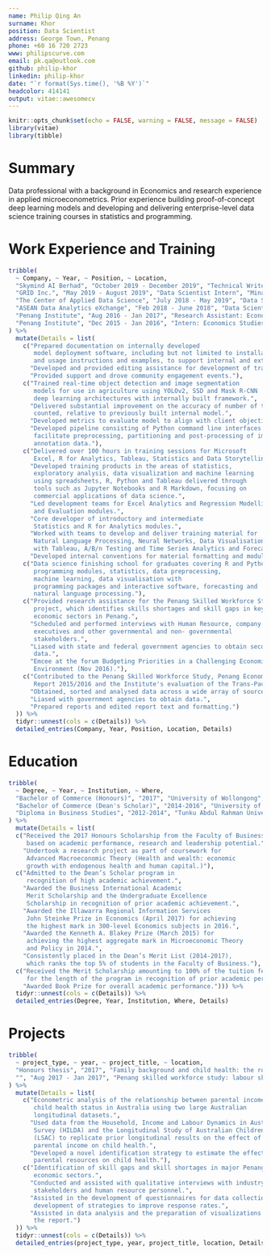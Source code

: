 ```yaml
---
name: Philip Qing An 
surname: Khor
position: Data Scientist
address: George Town, Penang
phone: +60 16 720 2723
www: philipscurve.com
email: pk.qa@outlook.com
github: philip-khor
linkedin: philip-khor
date: "`r format(Sys.time(), '%B %Y')`"
headcolor: 414141
output: vitae::awesomecv
---
```


```r
knitr::opts_chunk$set(echo = FALSE, warning = FALSE, message = FALSE)
library(vitae)
library(tibble)
```

# Summary

Data professional with a background in Economics and research experience in applied microeconometrics. Prior experience building proof-of-concept deep learning models and developing and delivering enterprise-level data science training courses in statistics and programming.

# Work Experience and Training 

```r
tribble(
  ~ Company, ~ Year, ~ Position, ~ Location, 
  "Skymind AI Berhad", "October 2019 - December 2019", "Technical Writer", "George Town, Penang",
  "GRID Inc.", "May 2019 - August 2019", "Data Scientist Intern", "Minato-ku, Tokyo",
  "The Center of Applied Data Science", "July 2018 - May 2019", "Data Scientist Associate", "Bangsar South, Kuala Lumpur",
  "ASEAN Data Analytics eXchange", "Feb 2018 - June 2018", "Data Scientist Trainee", "Bangsar South, Kuala Lumpur", 
  "Penang Institute", "Aug 2016 - Jan 2017", "Research Assistant: Economics Studies", "George Town, Penang", 
  "Penang Institute", "Dec 2015 - Jan 2016", "Intern: Economics Studies", "George Town, Penang"
) %>% 
  mutate(Details = list(
    c("Prepared documentation on internally developed 
       model deployment software, including but not limited to installation 
       and usage instructions and examples, to support internal and external users.",
      "Developed and provided editing assistance for development of training materials.",
      "Provided support and drove community engagement events."),
    c("Trained real-time object detection and image segmentation
       models for use in agriculture using YOLOv2, SSD and Mask R-CNN
       deep learning architectures with internally built framework.", 
      "Delivered substantial improvement on the accuracy of number of trees 
       counted, relative to previously built internal model.", 
      "Developed metrics to evaluate model to align with client objectives.",
      "Developed pipeline consisting of Python command line interfaces to 
       facilitate preprocessing, partitioning and post-processing of image and 
       annotation data."), 
    c("Delivered over 100 hours in training sessions for Microsoft 
       Excel, R for Analytics, Tableau, Statistics and Data Storytelling.", 
      "Developed training products in the areas of statistics, 
       exploratory analysis, data visualization and machine learning 
       using spreadsheets, R, Python and Tableau delivered through 
       tools such as Jupyter Notebooks and R Markdown, focusing on 
       commercial applications of data science.",
      "Led development teams for Excel Analytics and Regression Modelling 
       and Evaluation modules.",
      "Core developer of introductory and intermediate 
       Statistics and R for Analytics modules.",
      "Worked with teams to develop and deliver training material for 
       Natural Language Processing, Neural Networks, Data Visualisation 
       with Tableau, A/B/n Testing and Time Series Analytics and Forecasting modules.", 
      "Developed internal conventions for material formatting and module code formats."), 
    c("Data science finishing school for graduates covering R and Python 
       programming modules, statistics, data preprocessing, 
       machine learning, data visualisation with 
       programming packages and interactive software, forecasting and 
       natural language processing."), 
    c("Provided research assistance for the Penang Skilled Workforce Study
       project, which identifies skills shortages and skill gaps in key
       economic sectors in Penang.",
      "Scheduled and performed interviews with Human Resource, company
       executives and other governmental and non- governmental
       stakeholders.", 
      "Liased with state and federal government agencies to obtain secondary
       data.", 
      "Emcee at the forum Budgeting Priorities in a Challenging Economic
       Environment (Nov 2016)."), 
    c("Contributed to the Penang Skilled Workforce Study, Penang Economic and Development 
       Report 2015/2016 and the Institute's evaluation of the Trans-Pacific Partnership Agreement (TPPA).", 
      "Obtained, sorted and analysed data across a wide array of sources.", 
      "Liased with government agencies to obtain data.", 
      "Prepared reports and edited report text and formatting.")
  )) %>% 
  tidyr::unnest(cols = c(Details)) %>% 
  detailed_entries(Company, Year, Position, Location, Details)
```

\newpage 
# Education

```r
tribble(
  ~ Degree, ~ Year, ~ Institution, ~ Where, 
  "Bachelor of Commerce (Honours)", "2017", "University of Wollongong", "NSW, Australia",
  "Bachelor of Commerce (Dean's Scholar)", "2014-2016", "University of Wollongong", "NSW, Australia",
  "Diploma in Business Studies", "2012-2014", "Tunku Abdul Rahman University College", "George Town, Penang"
) %>% 
  mutate(Details = list(
  c("Received the 2017 Honours Scholarship from the Faculty of Business 
     based on academic performance, research and leadership potential.", 
    "Undertook a research project as part of coursework for 
     Advanced Macroeconomic Theory (Health and wealth: economic 
     growth with endogenous health and human capital.)"), 
  c("Admitted to the Dean’s Scholar program in 
     recognition of high academic achievement.", 
    "Awarded the Business International Academic
     Merit Scholarship and the Undergraduate Excellence 
     Scholarship in recognition of prior academic achievement.", 
    "Awarded the Illawarra Regional Information Services 
     John Steinke Prize in Economics (April 2017) for achieving 
     the highest mark in 300-level Economics subjects in 2016.", 
    "Awarded the Kenneth A. Blakey Prize (March 2015) for 
     achieving the highest aggregate mark in Microeconomic Theory
     and Policy in 2014.", 
    "Consistently placed in the Dean’s Merit List (2014-2017), 
     which ranks the top 5% of students in the Faculty of Business."), 
  c("Received the Merit Scholarship amounting to 100% of the tuition fees 
     for the length of the program in recognition of prior academic performance.", 
    "Awarded Book Prize for overall academic performance."))) %>% 
  tidyr::unnest(cols = c(Details)) %>% 
  detailed_entries(Degree, Year, Institution, Where, Details)
```


# Projects 

```r
tribble(
  ~ project_type, ~ year, ~ project_title, ~ location, 
  "Honours thesis", "2017", "Family background and child health: the role of socioeconomic status and skills", "University of Wollongong", 
  "", "Aug 2017 - Jan 2017", "Penang skilled workforce study: labour skills for growth and change", "Penang Institute"
) %>% 
  mutate(Details = list(
    c("Econometric analysis of the relationship between parental income and
       child health status in Australia using two large Australian 
       longitudinal datasets.", 
      "Used data from the Household, Income and Labour Dynamics in Australia
       Survey (HILDA) and the Longitudinal Study of Australian Children
       (LSAC) to replicate prior longitudinal results on the effect of
       parental income on child health.", 
      "Developed a novel identification strategy to estimate the effect of
       parental resources on child health."), 
    c("Identification of skill gaps and skill shortages in major Penang
       economic sectors.", 
      "Conducted and assisted with qualitative interviews with industry
       stakeholders and human resource personnel.", 
      "Assisted in the development of questionnaires for data collection and
       development of strategies to improve response rates.", 
      "Assisted in data analysis and the preparation of visualizations for
       the report.")
  )) %>% 
  tidyr::unnest(cols = c(Details)) %>% 
  detailed_entries(project_type, year, project_title, location, Details)
```






